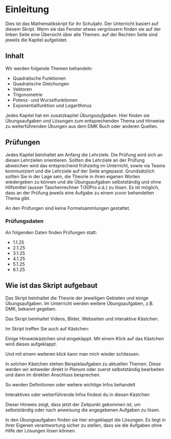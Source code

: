 # Einleitung {.unnumbered}

Dies ist das Mathematikskript für ihr Schuljahr. Der Unterricht basiert auf diesem Skript. Wenn sie das Fenster etwas vergrössern finden sie auf der linken Seite eine Übersicht über alle Themen. auf der Rechten Seite sind jeweils die Kapitel aufgelistet.

## Inhalt

Wir werden folgende Themen behandeln:

* Quadratische Funktionen
* Quadratische Gleichungen
* Vektoren
* Trigonometrie
* Potenz- und Wurzelfunktionen
* Exponentialfunktion und Logarithmus

Jedes Kapitel hat ein zusatzkapitel *Übungsaufgaben*. Hier finden sie Übungsaufgaben und Lösungen zum entsprechenden Thema und Hinweise zu weiterführenden Übungen aus dem DMK Buch oder anderen Quellen.



## Prüfungen
Jedes Kapitel beinhaltet am Anfang die Lehrziele.
Die Prüfung wird sich an diesen Lehrzielen orientieren. Sollten die Lehrziele an der Prüfung abweichen wird das entsprechend frühzeitig im Unterricht, sowie via Teams kommuniziert und die Lehrziele auf der Seite angepasst.
Grundsätzlich sollten Sie in der Lage sein, die Theorie in ihren eigenen Worten wiedergeben zu können und die Übungsaufgaben selbstständig und ohne Hilfsmittel (ausser Taschenrechner Ti30Pro o.ä.) zu lösen.
Es ist möglich, dass an der Prüfung jeweils eine Aufgabe zu einem zuvor behandelten Thema gibt.

An den Prüfungen sind keine Formelsammlungen gestattet.


### Prüfungsdaten
An folgenden Daten finden Prüfungen statt:

* 1.1.25
* 2.1.25
* 3.1.25
* 4.1.25
* 5.1.25
* 6.1.25



## Wie ist das Skript aufgebaut
Das Skript beinhaltet die Theorie der jeweiligen Gebieten und einige Übungsaufgaben. Im Unterricht werden weitere Übungsaufgaben, z.B. DMK, bekannt gegeben.

Das Skript beinhaltet Videos, Bilder, Webseiten und interaktive Kästchen.

Im Skript treffen Sie auch auf Kästchen:

Einige Hinweiskästchen sind eingeklappt. Mit einem Klick auf das Kästchen wird dieses aufgeklappt.

::: {.callout-tip title="Ich bin aufklappbar!" collapse="true" icon="false"}
Und mit einem weiteren klick kann man mich wieder schliessen.
:::


::: {.callout-tip title="Beispielaufgaben"}
In solchen Kästchen stehen Beispielaufgaben zu aktuellen Themen. Diese werden wir entweder direkt in Plenum oder zuerst selbstständig bearbeiten und dann im direkten Anschluss besprechen.
:::


::: {.callout-caution title="Definition / Eigenschaften" icon=false}
So werden Definitionen oder weitere wichtige Infos behandelt
:::


::: {.callout-note title="Interatktives / Ergänzendes"}
Interaktives oder weiterführende Infos findest du in diesen Kästchen
:::

::: {.callout-important title="Aufgaben lösen / Lösungen"}
Dieser Hinweis zeigt, dass jetzt der Zeitpunkt gekommen ist, um selbstständig oder nach anweisung die angegebenen Aufgaben zu lösen.

In den Übungsaufgaben finden sie hier eingeklappt die Lösungen. Es liegt in ihrer Eigenen verantwortung sicher zu stellen, dass sie die Aufgaben ohne Hilfe der Lösungen lösen können.
:::



